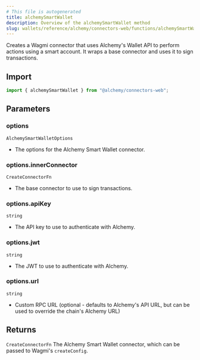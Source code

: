 ```yaml
---
# This file is autogenerated
title: alchemySmartWallet
description: Overview of the alchemySmartWallet method
slug: wallets/reference/alchemy/connectors-web/functions/alchemySmartWallet
---
```


Creates a Wagmi connector that uses Alchemy's Wallet API to perform actions
using a smart account. It wraps a base connector and uses it to sign
transactions.

## Import

```ts
import { alchemySmartWallet } from "@alchemy/connectors-web";
```

## Parameters

### options

`AlchemySmartWalletOptions`

- The options for the Alchemy Smart Wallet connector.

### options.innerConnector

`CreateConnectorFn`

- The base connector to use to sign transactions.

### options.apiKey

`string`

- The API key to use to authenticate with Alchemy.

### options.jwt

`string`

- The JWT to use to authenticate with Alchemy.

### options.url

`string`

- Custom RPC URL (optional - defaults to Alchemy's API URL, but can be used to override the chain's Alchemy URL)

## Returns

`CreateConnectorFn`
The Alchemy Smart Wallet connector, which can be passed to Wagmi's `createConfig`.
